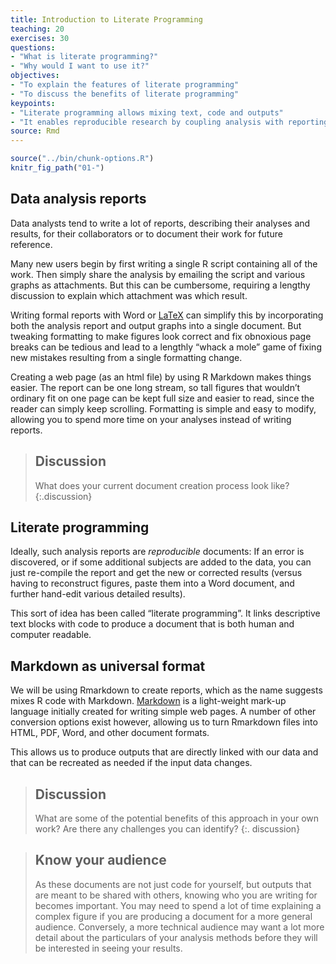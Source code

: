 ```yaml
---
title: Introduction to Literate Programming
teaching: 20
exercises: 30
questions:
- "What is literate programming?"
- "Why would I want to use it?"
objectives:
- "To explain the features of literate programming"
- "To discuss the benefits of literate programming"
keypoints:
- "Literate programming allows mixing text, code and outputs"
- "It enables reproducible research by coupling analysis with reporting"
source: Rmd
---
```


```r
source("../bin/chunk-options.R")
knitr_fig_path("01-")
```


## Data analysis reports

Data analysts tend to write a lot of reports, describing their
analyses and results, for their collaborators or to document their
work for future reference.

Many new users begin by first writing a single R script containing all of the
work. Then simply share the analysis by emailing the script and various graphs
as attachments. But this can be cumbersome, requiring a lengthy discussion to
explain which attachment was which result.

Writing formal reports with Word or [LaTeX](http://www.latex-project.org/)
can simplify this by incorporating both the analysis report and output graphs 
into a single document. But tweaking formatting to make figures look correct
and fix obnoxious page breaks can be tedious and lead to a lengthly "whack
a mole" game of fixing new mistakes resulting from a single formatting change.

Creating a web page (as an html file) by using R Markdown makes things easier.
The report can be one long stream, so tall figures that wouldn't ordinary fit on
one page can be kept full size and easier to read, since the reader can simply
keep scrolling. Formatting is simple and easy to modify, allowing you to spend
more time on your analyses instead of writing reports.


> ## Discussion
> What does your current document creation process look like?
{:.discussion}

## Literate programming

Ideally, such analysis reports are _reproducible_ documents: If an
error is discovered, or if some additional subjects are added to the
data, you can just re-compile the report and get the new or corrected
results (versus having to reconstruct figures, paste them into
a Word document, and further hand-edit various detailed results).

This sort of idea has been called "literate programming". It links descriptive text blocks 
with code to produce a document that is both human and computer readable.

## Markdown as universal format

We will be using Rmarkdown to create reports, which as the name suggests mixes R code 
with Markdown. [Markdown](https://www.markdownguide.org/) is a light-weight mark-up 
language initially created for writing simple web pages. A number of other conversion options exist
however, allowing us to turn Rmarkdown files into HTML, PDF, Word, and other document formats.

This allows us to produce outputs that are directly linked with our data and that can be recreated 
as needed if the input data changes.

> ## Discussion
> What are some of the potential benefits of this approach in your own work? Are there any 
> challenges you can identify?
{:. discussion}

> ## Know your audience
> As these documents are not just code for yourself, but outputs that are meant to be shared with
> others, knowing who you are writing for becomes important. You may need to spend a lot of time
> explaining a complex figure if you are producing a document for a more general audience. 
> Conversely, a more technical audience may want a lot more detail about the particulars of 
> your analysis methods before they will be interested in seeing your results.
